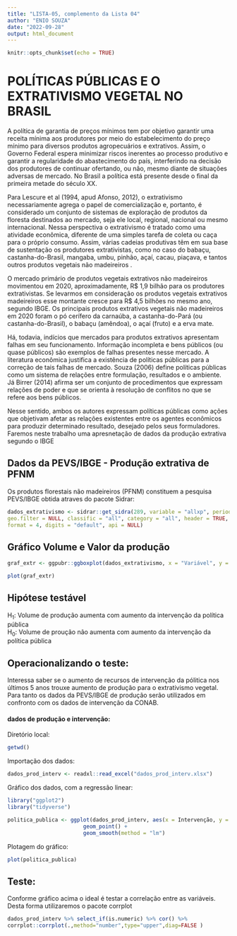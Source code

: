 ---
title: "LISTA-05, complemento da Lista 04"
author: "ENIO SOUZA"
date: "2022-09-28"
output: html_document
---

```{r setup, include=TRUE}
knitr::opts_chunk$set(echo = TRUE)
```

# POLÍTICAS PÚBLICAS E O EXTRATIVISMO VEGETAL NO BRASIL

A política de garantia de preços mínimos tem por objetivo garantir uma receita mínima aos produtores por meio do estabelecimento do preço mínimo para diversos produtos agropecuários e extrativos. Assim, o Governo Federal espera minimizar riscos inerentes ao processo produtivo e garantir a regularidade do abastecimento do país, interferindo na decisão dos produtores de continuar ofertando, ou não, mesmo diante de situações adversas de mercado. No Brasil a política está presente desde o final da primeira metade do século XX.

Para Lescure et al (1994, apud Afonso, 2012), o extrativismo necessariamente agrega o papel de comercialização e, portanto, é considerado um conjunto de sistemas de exploração de produtos da floresta destinados ao mercado, seja ele local, regional, nacional ou mesmo internacional. Nessa perspectiva o extrativismo é tratado como uma atividade econômica, diferente de uma simples tarefa de coleta ou caça para o próprio consumo. Assim, várias cadeias produtivas têm em sua base de sustentação os produtores extrativistas, como no caso do babaçu, castanha-do-Brasil, mangaba, umbu, pinhão, açaí, cacau, piaçava, e tantos outros produtos vegetais não madeireiros .

O mercado primário de produtos vegetais extrativos não madeireiros movimentou em 2020, aproximadamente, R\$ 1,9 bilhão para os produtores extrativistas. Se levarmos em consideração os produtos vegetais extrativos madeireiros esse montante cresce para R\$ 4,5 bilhões no mesmo ano, segundo IBGE. Os principais produtos extrativos vegetais não madeireiros em 2020 foram o pó cerífero da carnaúba, a castanha-do-Pará (ou castanha-do-Brasil), o babaçu (amêndoa), o açaí (fruto) e a erva mate.

Há, todavia, indícios que mercados para produtos extrativos apresentam falhas em seu funcionamento. Informação incompleta e bens públicos (ou quase públicos) são exemplos de falhas presentes nesse mercado. A literatura econômica justifica a existência de políticas públicas para a correção de tais falhas de mercado. Souza (2006) define políticas públicas como um sistema de relações entre formulação, resultados e o ambiente. Já Birrer (2014) afirma ser um conjunto de procedimentos que expressam relações de poder e que se orienta à resolução de conflitos no que se refere aos bens públicos.

Nesse sentido, ambos os autores expressam políticas públicas como ações que objetivam afetar as relações existentes entre os agentes econômicos para produzir determinado resultado, desejado pelos seus formuladores. Faremos neste trabalho uma apresnetação de dados da produção extrativa segundo o IBGE

## Dados da PEVS/IBGE - Produção extrativa de PFNM

Os produtos florestais não madeireiros (PFNM) constituem a pesquisa PEVS/IBGE obtida atraves do pacote Sidrar:

```{r echo=TRUE, warning=FALSE}
dados_extrativismo <- sidrar::get_sidra(289, variable = "allxp", period = "last", geo = "Brazil",
geo.filter = NULL, classific = "all", category = "all", header = TRUE,
format = 4, digits = "default", api = NULL)
```

## Gráfico Volume e Valor da produção

```{r echo=TRUE, fig.align='center', fig.height=4, fig.width=8, message=FALSE, warning=FALSE, out.width="1\\linewidth", results='asis', size='small'}
graf_extr <- ggpubr::ggboxplot(dados_extrativismo, x = "Variável", y = "Valor", color = "green", fill = "black", title = "Volume e Valor da produção", xlab = "Volume(Ton)", ylab = "Valor(R$)")
```

```{r}
plot(graf_extr)
```
## Hipótese testável

H~1~: Volume de produção aumenta com aumento da intervenção da política pública\
H~0~: Volume de proução não aumenta com aumento da intervenção da política pública

## Operacionalizando o teste:

Interessa saber se o aumento de recursos de intervenção da pólitica nos últimos 5 anos trouxe aumento de produção para o extrativismo vegetal.\
Para tanto os dados da PEVS/IBGE de produção serão utilizados em confronto com os dados de intervenção da CONAB.

#### dados de produção e intervenção:


Diretório local:

```{r}
getwd()
```

Importação dos dados:

```{r}
dados_prod_interv <- readxl::read_excel("dados_prod_interv.xlsx")
```

Gráfico dos dados, com a regressão linear:

```{r}
library("ggplot2")
library("tidyverse")
```


```{r}
politica_publica <- ggplot(dados_prod_interv, aes(x = Intervenção, y = Produção)) + 
                        geom_point() +
                        geom_smooth(method = "lm")
```

Plotagem do gráfico:

```{r}
plot(politica_publica)
```

## Teste:

Conforme gráfico acima o ideal é testar a correlação entre as variáveis.  
Desta forma utilizaremos o pacote corrplot

```{r}
dados_prod_interv %>% select_if(is.numeric) %>% cor() %>%
corrplot::corrplot(.,method="number",type="upper",diag=FALSE )
```



